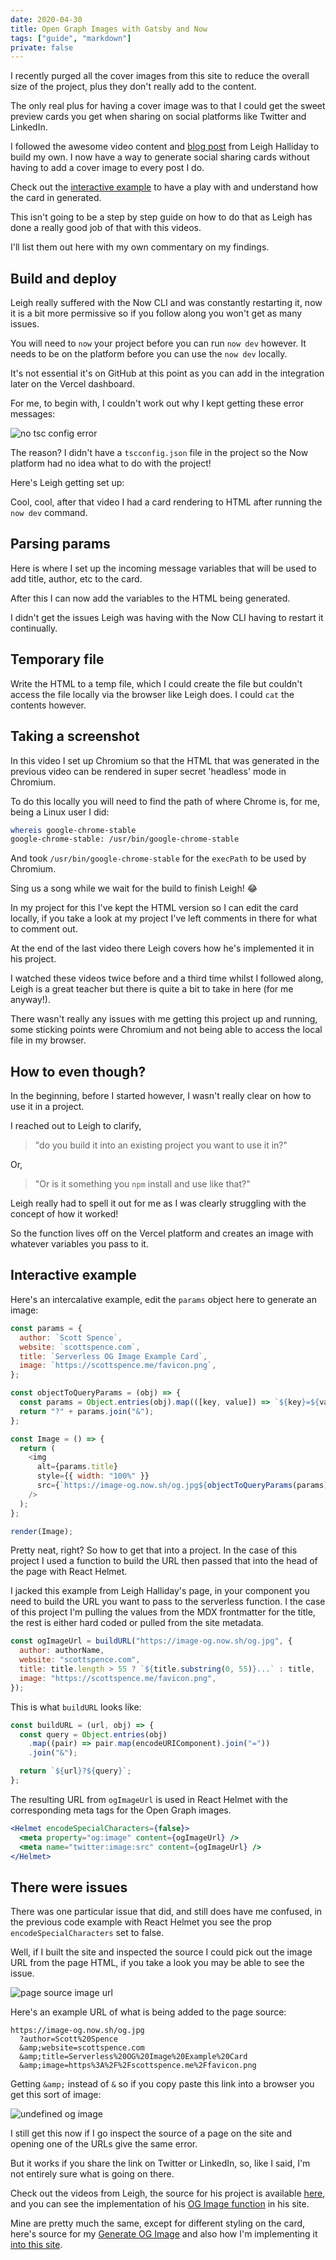 ```yaml
---
date: 2020-04-30
title: Open Graph Images with Gatsby and Now
tags: ["guide", "markdown"]
private: false
---
```


I recently purged all the cover images from this site to reduce the
overall size of the project, plus they don't really add to the
content.

The only real plus for having a cover image was to that I could get
the sweet preview cards you get when sharing on social platforms like
Twitter and LinkedIn.

I followed the awesome video content and [blog post] from Leigh
Halliday to build my own. I now have a way to generate social sharing
cards without having to add a cover image to every post I do.

Check out the [interactive example] to have a play with and understand
how the card in generated.

This isn't going to be a step by step guide on how to do that as Leigh
has done a really good job of that with this videos.

I'll list them out here with my own commentary on my findings.

## Build and deploy

Leigh really suffered with the Now CLI and was constantly restarting
it, now it is a bit more permissive so if you follow along you won't
get as many issues.

You will need to `now` your project before you can run `now dev`
however. It needs to be on the platform before you can use the
`now dev` locally.

It's not essential it's on GitHub at this point as you can add in the
integration later on the Vercel dashboard.

For me, to begin with, I couldn't work out why I kept getting these
error messages:

![no tsc config error]

The reason? I didn't have a `tscconfig.json` file in the project so
the Now platform had no idea what to do with the project!

Here's Leigh getting set up:

<YouTube youTubeId="Al3tCJKOydY" />

Cool, cool, after that video I had a card rendering to HTML after
running the `now dev` command.

## Parsing params

Here is where I set up the incoming message variables that will be
used to add title, author, etc to the card.

After this I can now add the variables to the HTML being generated.

I didn't get the issues Leigh was having with the Now CLI having to
restart it continually.

<YouTube youTubeId="ANedwsfXpO0" />

## Temporary file

Write the HTML to a temp file, which I could create the file but
couldn't access the file locally via the browser like Leigh does. I
could `cat` the contents however.

<YouTube youTubeId="KlLgjuUQoJs" />

## Taking a screenshot

In this video I set up Chromium so that the HTML that was generated in
the previous video can be rendered in super secret 'headless' mode in
Chromium.

To do this locally you will need to find the path of where Chrome is,
for me, being a Linux user I did:

```bash
whereis google-chrome-stable
google-chrome-stable: /usr/bin/google-chrome-stable
```

And took `/usr/bin/google-chrome-stable` for the `execPath` to be used
by Chromium.

Sing us a song while we wait for the build to finish Leigh! 😂

<YouTube youTubeId="ZjGCiBpDZ7g" />

In my project for this I've kept the HTML version so I can edit the
card locally, if you take a look at my project I've left comments in
there for what to comment out.

At the end of the last video there Leigh covers how he's implemented
it in his project.

I watched these videos twice before and a third time whilst I followed
along, Leigh is a great teacher but there is quite a bit to take in
here (for me anyway!).

There wasn't really any issues with me getting this project up and
running, some sticking points were Chromium and not being able to
access the local file in my browser.

## How to even though?

In the beginning, before I started however, I wasn't really clear on
how to use it in a project.

I reached out to Leigh to clarify,

> "do you build it into an existing project you want to use it in?"

Or,

> "Or is it something you `npm` install and use like that?"

<Tweet tweetLink="spences10/status/1255155419107844097" />

Leigh really had to spell it out for me as I was clearly struggling
with the concept of how it worked!

<Tweet tweetLink="leighchalliday/status/1255156120219508737" />

So the function lives off on the Vercel platform and creates an image
with whatever variables you pass to it.

## Interactive example

Here's an intercalative example, edit the `params` object here to
generate an image:

```js react-live
const params = {
  author: `Scott Spence`,
  website: `scottspence.com`,
  title: `Serverless OG Image Example Card`,
  image: `https://scottspence.me/favicon.png`,
};

const objectToQueryParams = (obj) => {
  const params = Object.entries(obj).map(([key, value]) => `${key}=${value}`);
  return "?" + params.join("&");
};

const Image = () => {
  return (
    <img
      alt={params.title}
      style={{ width: "100%" }}
      src={`https://image-og.now.sh/og.jpg${objectToQueryParams(params)}`}
    />
  );
};

render(Image);
```

Pretty neat, right? So how to get that into a project. In the case of
this project I used a function to build the URL then passed that into
the head of the page with React Helmet.

I jacked this example from Leigh Halliday's page, in your component
you need to build the URL you want to pass to the serverless function.
I the case of this project I'm pulling the values from the MDX
frontmatter for the title, the rest is either hard coded or pulled
from the site metadata.

```js
const ogImageUrl = buildURL("https://image-og.now.sh/og.jpg", {
  author: authorName,
  website: "scottspence.com",
  title: title.length > 55 ? `${title.substring(0, 55)}...` : title,
  image: "https://scottspence.me/favicon.png",
});
```

This is what `buildURL` looks like:

```js
const buildURL = (url, obj) => {
  const query = Object.entries(obj)
    .map((pair) => pair.map(encodeURIComponent).join("="))
    .join("&");

  return `${url}?${query}`;
};
```

The resulting URL from `ogImageUrl` is used in React Helmet with the
corresponding meta tags for the Open Graph images.

```jsx
<Helmet encodeSpecialCharacters={false}>
  <meta property="og:image" content={ogImageUrl} />
  <meta name="twitter:image:src" content={ogImageUrl} />
</Helmet>
```

## There were issues

There was one particular issue that did, and still does have me
confused, in the previous code example with React Helmet you see the
prop `encodeSpecialCharacters` set to false.

Well, if I built the site and inspected the source I could pick out
the image URL from the page HTML, if you take a look you may be able
to see the issue.

![page source image url]

Here's an example URL of what is being added to the page source:

```text
https://image-og.now.sh/og.jpg
  ?author=Scott%20Spence
  &amp;website=scottspence.com
  &amp;title=Serverless%20OG%20Image%20Example%20Card
  &amp;image=https%3A%2F%2Fscottspence.me%2Ffavicon.png
```

Getting `&amp;` instead of `&` so if you copy paste this link into a
browser you get this sort of image:

![undefined og image]

I still get this now if I go inspect the source of a page on the site
and opening one of the URLs give the same error.

But it works if you share the link on Twitter or LinkedIn, so, like I
said, I'm not entirely sure what is going on there.

Check out the videos from Leigh, the source for his project is
available [here], and you can see the implementation of his [OG Image
function] in his site.

Mine are pretty much the same, except for different styling on the
card, here's source for my [Generate OG Image] and also how I'm
implementing it [into this site].

[blog post]: https://www.leighhalliday.com/serverless-og-image
[here]: https://github.com/leighhalliday/og-image
[og image function]: https://github.com/abnormalstudio/leighhalliday/blob/master/src/templates/article.tsx#L73
[generate og image]: https://github.com/spences10/generate-og-image
[into this site]: https://github.com/spences10/thelocalhost/blob/master/src/templates/post-template.js#L157
[interactive example]: #interactive-example
[no tsc config error]: ./no-tsc-config.png
[page source image url]: ./page-source-image-url.png
[undefined og image]: ./undefined-og-image.jpg
